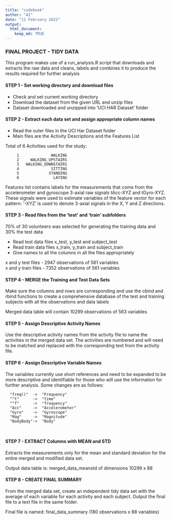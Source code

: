 ---
title: "codebook"
author: "AI"
date: "12 February 2022"
output: 
  html_document:
    keep_md: TRUE
---

### FINAL PROJECT - TIDY DATA

This program makes use of a run_analysis.R script that downloads and extracts the raw data and cleans, labels and combines it to produce the results required for further analysis


#### STEP 1 - Set working directory and download files  

* Check and set current working directory
* Download the dataset from the given URL and unzip files
* Dataset downloaded and unzipped into 'UCI HAR Dataset' folder                   
  
#### STEP 2 - Extract each data set and assign appropriate column names  

* Read the outer files in the UCI Har Dataset folder
* Main files are the Activity Descriptions and the Features List  

Total of 6 Activities used for the study:


         1              WALKING  
         2     WALKING_UPSTAIRS  
         3   WALKING_DOWNSTAIRS  
         4              SITTING  
         5             STANDING  
         6               LAYING  
 


Features list contains labels for the measurements that come from the accelerometer and gyroscope 3-axial raw signals tAcc-XYZ and tGyro-XYZ. These signals were used to estimate variables of the feature vector for each pattern: '-XYZ' is used to denote 3-axial signals in the X, Y and Z directions.        


#### STEP 3 - Read files from the 'test' and 'train' subfolders  

70% of 30 volunteers was selected for generating the training data and 30% the test data  

* Read test data files x_test, y_test and subject_test  
* Read train data files x_train, y_train and subject_train  
* Give names to all the columns in all the files appropriately


x and y test files  - 2947 observations of 561 variables   
x and y train files - 7352 observations of 561 variables   


#### STEP 4 - MERGE the Training and Test Data Sets  

Make sure the columns and rows are corresponding and use the cbind and rbind functions to create a comprehensive database of the test and training subjects with all the observations and data labels  

Merged data table will contain 10299 observations of 563 variables  


#### STEP 5 - Assign Descriptive Activity Names  

Use the descriptive activity names from the activity file to name the activities in the merged data set. The activities are numbered and will need to be matched and replaced with the corresponding text from the activity file.   

#### STEP 6 - Assign Descriptive Variable Names  

The variables currently use short references and need to be expanded to be more descriptive and identifiable for those who will use the information for further analysis. Some changes are as follows:

      "freq()"  ->  "Frequency"
      "^t"      ->  "time"
      "^f"      ->  "frequency"
      "Acc"     ->  "Accelerometer"
      "Gyro"    ->  "Gyroscope"
      "Mag"     ->  "Magnitude"
      "BodyBody"->  "Body"      
      
      
#### STEP 7 - EXTRACT Columns with MEAN and STD  

Extracts the measurements only for the mean and standard deviation for the entire merged and modified data set.   

Output data table is:  merged_data_meanstd of dimensions 10299 x 88


#### STEP 8 - CREATE FINAL SUMMARY  


From the merged data set, create an independent tidy data set with the average of each variable for each activity and each subject. Output the final file to a text file in the same folder. 


Final file is named: final_data_summary (180 observations x 88 variables)
